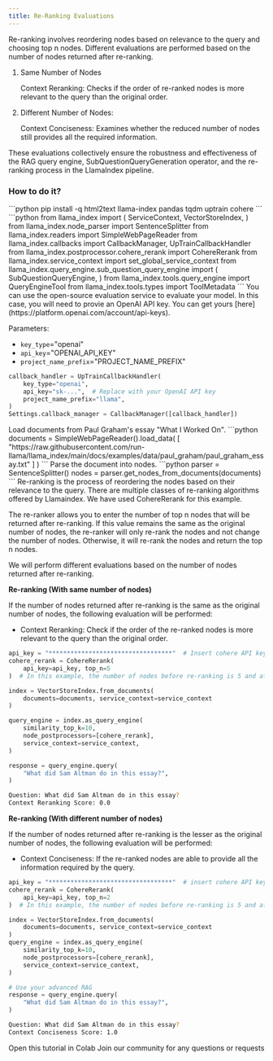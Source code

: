 ```yaml
---
title: Re-Ranking Evaluations
---
```

Re-ranking involves reordering nodes based on relevance to the query and choosing top n nodes. Different evaluations are performed based on the number of nodes returned after re-ranking.
  1. Same Number of Nodes

      Context Reranking: Checks if the order of re-ranked nodes is more relevant to the query than the original order.
  2. Different Number of Nodes:

      Context Conciseness: Examines whether the reduced number of nodes still provides all the required information.
  
These evaluations collectively ensure the robustness and effectiveness of the RAG query engine, SubQuestionQueryGeneration operator, and the re-ranking process in the LlamaIndex pipeline.

### How to do it?
<Steps>
  <Step title="Install UpTrain and LlamaIndex">
```python
pip install -q html2text llama-index pandas tqdm uptrain cohere
```
  </Step>
  <Step title="Import required libraries">
```python
from llama_index import (
    ServiceContext,
    VectorStoreIndex,
)
from llama_index.node_parser import SentenceSplitter
from llama_index.readers import SimpleWebPageReader
from llama_index.callbacks import CallbackManager, UpTrainCallbackHandler
from llama_index.postprocessor.cohere_rerank import CohereRerank
from llama_index.service_context import set_global_service_context
from llama_index.query_engine.sub_question_query_engine import (
    SubQuestionQueryEngine,
)
from llama_index.tools.query_engine import QueryEngineTool
from llama_index.tools.types import ToolMetadata
```
  </Step>
  <Step title="Setup UpTrain Open-Source Software (OSS)">
  You can use the open-source evaluation service to evaluate your model. In this case, you will need to provie an OpenAI API key. You can get yours [here](https://platform.openai.com/account/api-keys).

Parameters:
* `key_type`="openai"
* `api_key`="OPENAI_API_KEY"
* `project_name_prefix`="PROJECT_NAME_PREFIX"
```python
callback_handler = UpTrainCallbackHandler(
    key_type="openai",
    api_key="sk-...",  # Replace with your OpenAI API key
    project_name_prefix="llama",
)
Settings.callback_manager = CallbackManager([callback_handler])
```
  </Step>
  <Step title="Load and Parse Documents">
  Load documents from Paul Graham's essay "What I Worked On".
  ```python
  documents = SimpleWebPageReader().load_data(
    [
        "https://raw.githubusercontent.com/run-llama/llama_index/main/docs/examples/data/paul_graham/paul_graham_essay.txt"
    ]
)
  ```
  Parse the document into nodes.
```python
parser = SentenceSplitter()
nodes = parser.get_nodes_from_documents(documents)
```
</Step>

 <Step stepNumber = '5' title = 'Re-ranking' >
  Re-ranking is the process of reordering the nodes based on their relevance to the query. There are multiple classes of re-ranking algorithms offered by Llamaindex. We have used CohereRerank for this example.

  The re-ranker allows you to enter the number of top n nodes that will be returned after re-ranking. If this value remains the same as the original number of nodes, the re-ranker will only re-rank the nodes and not change the number of nodes. Otherwise, it will re-rank the nodes and return the top n nodes.

  We will perform different evaluations based on the number of nodes returned after re-ranking.



  <Step stepNumber = '5.1'>
  <p> <strong> Re-ranking (With same number of nodes) </strong></p>
If the number of nodes returned after re-ranking is the same as the original number of nodes, the following evaluation will be performed:

  * Context Reranking: Check if the order of the re-ranked nodes is more relevant to the query than the original order.
```python
api_key = "**********************************"  # Insert cohere API key here
cohere_rerank = CohereRerank(
    api_key=api_key, top_n=5
)  # In this example, the number of nodes before re-ranking is 5 and after re-ranking is also 5.

index = VectorStoreIndex.from_documents(
    documents=documents, service_context=service_context
)

query_engine = index.as_query_engine(
    similarity_top_k=10,
    node_postprocessors=[cohere_rerank],
    service_context=service_context,
)

response = query_engine.query(
    "What did Sam Altman do in this essay?",
)
```
```bash
Question: What did Sam Altman do in this essay?
Context Reranking Score: 0.0
```
</Step>
  <Step stepNumber = '5.2'>
<p> <strong> Re-ranking (With different number of nodes) </strong></p>
  If the number of nodes returned after re-ranking is the lesser as the original number of nodes, the following evaluation will be performed:

  * Context Conciseness: If the re-ranked nodes are able to provide all the information required by the query.
```python
api_key = "**********************************"  # insert cohere API key here
cohere_rerank = CohereRerank(
    api_key=api_key, top_n=2
)  # In this example, the number of nodes before re-ranking is 5 and after re-ranking is 2.

index = VectorStoreIndex.from_documents(
    documents=documents, service_context=service_context
)
query_engine = index.as_query_engine(
    similarity_top_k=10,
    node_postprocessors=[cohere_rerank],
    service_context=service_context,
)

# Use your advanced RAG
response = query_engine.query(
    "What did Sam Altman do in this essay?",
)
```
```bash
Question: What did Sam Altman do in this essay?
Context Conciseness Score: 1.0
```
  </Step>
  </Step>
</Steps>


<CardGroup cols={2}>
  <Card
    title="Tutorial"
    href="https://colab.research.google.com/github/run-llama/llama_index/blob/main/docs/docs/examples/callbacks/UpTrainCallback.ipynb"
    icon="infinity"
    color="#808080"
  >
    Open this tutorial in Colab
  </Card>
  <Card
    title="Have Questions?"
    href="https://join.slack.com/t/uptraincommunity/shared_invite/zt-1yih3aojn-CEoR_gAh6PDSknhFmuaJeg"
    icon="slack"
    color="#808080"
  >
    Join our community for any questions or requests
  </Card>
</CardGroup>
